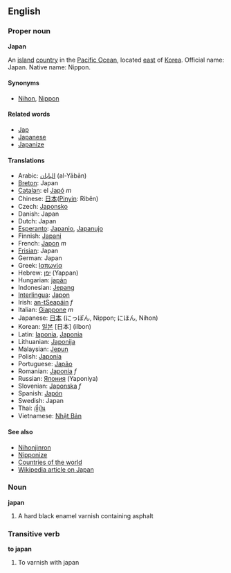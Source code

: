 ==English==

===Proper noun===
'''Japan'''

An [[island]] [[country]] in the [[Pacific Ocean]], located [[east]] of [[Korea]]. Official name: Japan.  Native name: Nippon.

====Synonyms====
*[[Nihon]], [[Nippon]]

====Related words====
*[[Jap]]
*[[Japanese]]
*[[Japanize]]

====Translations====
*Arabic: [[اليابان]] (al-Yābān)
*[[Breton]]: Japan
*[[Catalan]]: el [[Japó]] ''m''
*Chinese: [[日本]]([[Pinyin]]: Rìběn)
*Czech: [[Japonsko]]
*Danish: Japan
*Dutch: Japan
*[[Esperanto]]: [[Japanio]], [[Japanujo]]
*Finnish: [[Japani]]
*French: [[Japon]] ''m''
*[[Frisian]]: Japan
*German: Japan
*Greek: [[Ιαπωνία]]
*Hebrew: [[יפן]] (Yappan)
*Hungarian: [[japán]]
*Indonesian: [[Jepang]]
*[[Interlingua]]: [[Japon]]
*Irish: [[an-tSeapáin]] ''f''
*Italian: [[Giappone]] ''m''
*Japanese: [[日本]] (にっぽん, Nippon; にほん, Nihon)
*Korean: [[일본]] [日本] (ilbon)
*Latin: [[Iaponia]], [[Japonia]]
*Lithuanian: [[Japonija]]
*Malaysian: [[Jepun]]
*Polish: [[Japonia]]
*Portuguese: [[Japão]]
*Romanian: [[Japonia]] ''f''
*Russian: [[Япония]] (Yaponiya)
*Slovenian: [[Japonska]] ''f''
*Spanish: [[Japón]]
*Swedish: Japan
*Thai: [[ญี่ปุ่น]]
*Vietnamese: [[Nhật Bản]]

====See also====
*[[Nihonjinron]]
*[[Nipponize]]
*[[Countries of the world]]
*[[w:Japan|Wikipedia article on Japan]]

===Noun===
'''japan'''

# A hard black enamel varnish containing asphalt

===Transitive verb===
'''to japan'''

# To varnish with japan
